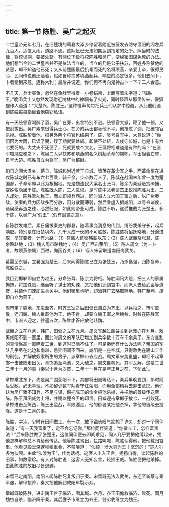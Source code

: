 ```yaml
---
---
---
```

title: 第一节 陈胜、吴广之起灭
---




二世皇帝元年七月，在旧楚境的蕲县大泽乡停留着附近被征发去防守渔阳的闾左兵九百人。适值大雨，道路不通。这队伍已无法如期达到指定的处所。照当时的法律，将校误期，要被处斩。有两位下级将校陈胜和吴广，便秘密图谋免死的办法。他们想当今的二世皇帝并不是依法当立的，当立的乃是公子扶苏，百姓多称赞他的贤惠，却不知道他已死；又从前楚国最后抗秦而死的名将项燕，亲爱士卒，很得民心，民间传说他还活着，假如冒称扶苏项燕起兵，响应的必定很多。他们去问卜，卜者猜到来意，连称大利；最后并说道，你们何不再向鬼神占卜一下？二人会意。

不几天，兵士买鱼，忽然在鱼肚里得着一小卷绢帛，上面写着朱字道：“陈胜王。”晚间兵士又忽然发现附近树林中的神祠有了火光，同时怪声从那里传来，像狐狸作人语道：“大楚兴，陈胜王。”这种怪声每每把兵士们从梦中惊醒。从此他们遇到陈胜每每指目着他窃窃私语。

有一天统领官喝醉了酒，吴广在旁，出言特别不逊。统领官大怒，鞭了他一顿，又把剑拔出。吴广素来很得兵士心，在旁的兵士都替他不平。他抢过了剑，把统领官杀掉。陈胜帮着他，把另外两个将官也结果了。陈、吴号召军中，大意说道：“你们因为大雨，已误了期，误了期就要处斩。即使不处斩，去戍守长城，也是十有六七要死的。大丈夫不死便了，死就要成个大名。王侯将相难道是有种的吗？”在全军喧豗应和之下，陈吴二人以扶苏和项燕的名义树起革命的旗帜。军士袒着右臂，自号大楚。陈胜自立为将军，吴广为都尉。

旬日之间大泽乡、蕲县、陈城和附近若干县城，皆落在革命军之手。而革命军在进攻陈城之时已有车六七百乘，骑千余，步卒数万人了。陈城在战国末年曾一度为楚国都，革命军即以此为根据地。先是魏遗民大梁名士张耳、陈余为秦廷悬赏缉捕，变姓名隐居于陈。陈胜既入陈，二人进谒。是时陈中父老豪杰正议推陈胜为王。二人却劝，陈胜暂勿称王，而立即领兵西进，同时派人立六国王室之后，以广树秦敌，使秦的兵力因敌多而分散，因分散而薄弱，然后乘虚入据咸阳，以号令诸侯，诸侯感再造之德，必然归服，如此则帝业可成。陈胜不听，遂受推戴为张楚王，都于陈，以吴广为“假王”（假有副贰之意）。

自陈胜发难后，素日痛恨秦吏的郡县，随着事变消息的传到，纷纷戕杀守长，起兵响应。特别是在旧楚境内，几千人成一伙的不可胜数。陈胜遣将招抚略地，分途进取，举其要者，计有六路：（1）符离人葛婴略蕲以东；（2）陈人武臣及张耳、陈余略赵地；（3）魏人周巿略魏地；（4）吴广西击荥阳；（5）陈人周文（为一卜者，故项燕僚属）西进，向函谷关；（6）铚人宋留取道南阳向武关。

葛婴至东城，立襄强为楚王，后来闻得陈胜已立为张楚王，乃杀襄强，归陈复命，陈胜诛之。

武臣到邯郸即自立为赵王，分命张耳、陈余为将相。陈胜闻讯大怒，把三人的家属拘捕，将加诛戮，继而听了谋士的劝谏，又把他们迁到宫中，而派人去给武臣等道贺，并请他们速即进兵关中。他们哪里肯听，却派韩广去略取燕地。韩广至燕，旋即自立为燕王。

周巿定了魏地，东进至齐，时齐王室之后田儋已自立为齐王，以兵拒之，巿军败散，还归魏，魏人推戴他为王，他不肯，却要立魏王室之后魏咎，时咎在陈胜军中，巿派人迎之，往返五次，陈胜才答应放他赴魏。

武臣之立在八月，韩广、田儋之立在九月。周文军越过函谷关到达戏亦在九月。戏离咸阳不到一百里，而此时周文的军队已增加到兵卒数十万车千余乘了。东方变乱的真情赵高一直瞒着二世，到这时已瞒不住了。可是秦廷有什么办法呢？帝国的军队几乎尽在北边和南越，急猝间调不回来，咸阳是一座空城，只得赦免在骊山工作的刑徒，并解放奴隶所生的男子，派章邯带去应战。周文军来势虽盛，却经不起章邯一击便败走出关，章邯追至渑池，又大破之。周文自刎死，其军瓦解，这是二世二年十一月的事（秦以十月为岁首，二年十一月在是年正月之前，下仿此）。

章邯乘胜东下。先是吴广围荥阳不下，其部将田臧等私计，秦兵早晚要到，那时前后受敌，必无幸理，不如留少数军队看守住荥阳，而用全部精兵去迎击章邯。他们认为吴广骄不知兵，不足与谋，假托陈王的命令把他杀掉，并把他的首级传送至陈。陈王拜田臧为上将，并赐以楚令尹的印信。田臧迎击章邯于敖仓，一战败死。章邯进击至陈西，陈王出监战，军败遁走，他的御者某把他杀掉，拿他的首级去投降。这是十二月的事。

陈胜，字涉，少时在田间做工。有一次，放下锄头叹气痴想了许久，却对一个同伴说道：“有一天我富贵了，定不会忘记你。”那位同伴笑道：“你做长工，怎样富贵法？”后来陈胜做了张楚王，这位同伴便去叩阍求见，阍人几乎要把他缚起来，凭他怎样解释总不肯给他传达。他等陈胜驾出，拦路叫喊，陈胜认得他，把他载归宫里。他看见殿堂深邃帷帐重叠，不禁嚷道：“伙颐！涉大哥为王！沉沉的！”楚人叫多为伙颐。由此“伙涉为王”，传为话柄。这客人出入王宫，扬扬自得，谈起陈胜的旧事，如数家珍。有人对陈胜说：这客人无知妄言，轻损王威。陈胜便把他杀掉。由此陈胜的故旧尽皆退避。

宋留已定南阳。南阳人闻陈胜死复叛归于秦。宋留既无法入武关，东还至新蔡与秦军遇，解甲投降，秦又把他解到咸阳车裂示众。

章邯既破陈胜，进击魏王咎于临济，围其城。六月，齐王田儋救临济，败死。同月魏咎自杀，临济降于秦。其后儋子巿继立为齐王，咎弟豹继立为魏王。